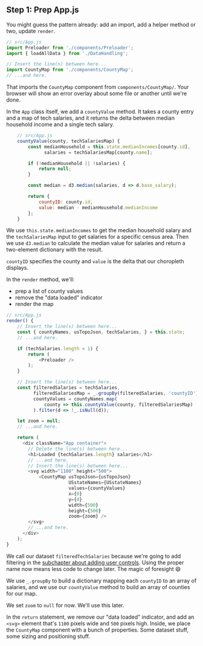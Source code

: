 ## Step 1: Prep App.js

You might guess the pattern already: add an import, add a helper method or two,
update `render`.

```javascript
// src/App.js
import Preloader from './components/Preloader';
import { loadAllData } from './DataHandling';

// Insert the line(s) between here...
import CountyMap from './components/CountyMap';
// ...and here.

```

That imports the `CountyMap` component from `components/CountyMap/`. Your
browser will show an error overlay about some file or another until we're done.

In the `App` class itself, we add a `countyValue` method. It takes a county
entry and a map of tech salaries, and it returns the delta between median
household income and a single tech salary.

```javascript
    // src/App.js
    countyValue(county, techSalariesMap) {
        const medianHousehold = this.state.medianIncomes[county.id],
              salaries = techSalariesMap[county.name];

        if (!medianHousehold || !salaries) {
            return null;
        }

        const median = d3.median(salaries, d => d.base_salary);

        return {
            countyID: county.id,
            value: median - medianHousehold.medianIncome
        };
    }
```

We use `this.state.medianIncomes` to get the median household salary and the
`techSalariesMap` input to get salaries for a specific census area. Then we use
`d3.median` to calculate the median value for salaries and return a two-element
dictionary with the result.

`countyID` specifies the county and `value` is the delta that our choropleth
displays.

In the `render` method, we'll:

- prep a list of county values
- remove the "data loaded" indicator
- render the map

```javascript
// src/App.js
render() {
    // Insert the line(s) between here...
    const { countyNames, usTopoJson, techSalaries, } = this.state;
    // ...and here.

    if (techSalaries.length < 1) {
        return (
            <Preloader />
        );
    }

    // Insert the line(s) between here...
    const filteredSalaries = techSalaries,
          filteredSalariesMap = _.groupBy(filteredSalaries, 'countyID'),
          countyValues = countyNames.map(
              county => this.countyValue(county, filteredSalariesMap)
          ).filter(d => !_.isNull(d));

    let zoom = null;
    // ...and here.

    return (
      <div className="App container">
        // Delete the line(s) between here...
        <h1>Loaded {techSalaries.length} salaries</h1>
        // ...and here.
        // Insert the line(s) between here...
        <svg width="1100" height="500">
            <CountyMap usTopoJson={usTopoJson}
                       USstateNames={USstateNames}
                       values={countyValues}
                       x={0}
                       y={0}
                       width={500}
                       height={500}
                       zoom={zoom} />
        </svg>
        // ...and here.
      </div>
    );
}
```

We call our dataset `filteredTechSalaries` because we're going to add filtering
in the
[subchapter about adding user controls](https://swizec1.teachable.com/courses/react-for-data-visualization/lectures/6888938#user-controls).
Using the proper name now means less code to change later. The magic of
foresight 😄

We use `_.groupBy` to build a dictionary mapping each `countyID` to an array of
salaries, and we use our `countyValue` method to build an array of counties for
our map.

We set `zoom` to `null` for now. We'll use this later.

In the `return` statement, we remove our "data loaded" indicator, and add an
`<svg>` element that's `1100` pixels wide and `500` pixels high. Inside, we
place the `CountyMap` component with a bunch of properties. Some dataset stuff,
some sizing and positioning stuff.